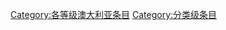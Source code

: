 {{catmore1|[[Wikipedia:澳大利亚专题|Wikipedia:澳大利亚专题]]}}
{{Articles by Quality| topic=澳大利亚|project=澳大利亚|format=toc}}
{{Wikipedia category}}
{{emptycat}}
[[Category:各等级澳大利亚条目‎|Category:各等级澳大利亚条目‎]]
[[Category:分类级条目‎|Category:分类级条目‎]]